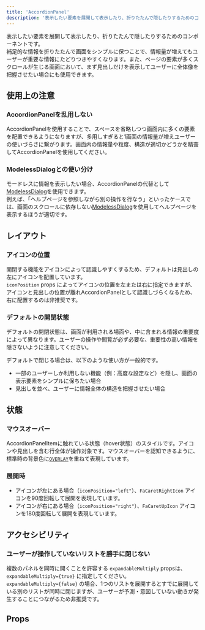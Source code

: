 ```yaml
---
title: 'AccordionPanel'
description: '表示したい要素を展開して表示したり、折りたたんで隠したりするためのコンポーネントです。'
---
```


表示したい要素を展開して表示したり、折りたたんで隠したりするためのコンポーネントです。  
補足的な情報を折りたたんで画面をシンプルに保つことで、情報量が増えてもユーザーが重要な情報にたどりつきやすくなります。また、ページの要素が多くスクロールが生じる画面において、まず見出しだけを表示してユーザーに全体像を把握させたい場合にも使用できます。

<ComponentStory name="AccordionPanel" />

## 使用上の注意
### AccordionPanelを乱用しない
AccordionPanelを使用することで、スペースを省略しつつ画面内に多くの要素を配置できるようになりますが、多用しすぎると1画面の情報量が増えユーザーの使いづらさに繋がります。画面内の情報量や粒度、構造が適切かどうかを精査してAccordionPanelを使用してください。

### ModelessDialogとの使い分け
モードレスに情報を表示したい場合、AccordionPanelの代替として[ModelessDialog](/products/components/dialog/#h3-3)を使用できます。  
例えば、「ヘルプページを参照しながら別の操作を行なう」といったケースでは、画面のスクロールに依存しない[ModelessDialog](/products/components/dialog/#h3-3)を使用してヘルプページを表示するほうが適切です。

## レイアウト

### アイコンの位置
開閉する機能をアイコンによって認識しやすくするため、デフォルトは見出しの左にアイコンを配置しています。  
`iconPosition` props によってアイコンの位置を左または右に指定できますが、アイコンと見出しの位置が離れAccordionPanelとして認識しづらくなるため、右に配置するのは非推奨です。

### デフォルトの開閉状態

デフォルトの開閉状態は、画面が利用される場面や、中に含まれる情報の重要度によって異なります。ユーザーの操作や閲覧が必ず必要な、重要性の高い情報を隠さないように注意してください。  

デフォルトで閉じる場合は、以下のような使い方が一般的です。
- 一部のユーザーしか利用しない機能（例：高度な設定など）を隠し、画面の表示要素をシンプルに保ちたい場合
- 見出しを並べ、ユーザーに情報全体の構造を把握させたい場合

## 状態

### マウスオーバー
AccordionPanelItemに触れている状態（hover状態）のスタイルです。アイコンや見出しを含む行全体が操作対象です。マウスオーバーを認知できるように、標準時の背景色に[`OVERLAY`](/products/design-tokens/color/#h3-3)を重ねて表現しています。  

### 展開時
- アイコンが左にある場合（`iconPosition="left"`）、`FaCaretRightIcon` アイコンを90度回転して展開を表現しています。
- アイコンが右にある場合（`iconPosition="right"`）、`FaCaretUpIcon` アイコンを180度回転して展開を表現しています。

## アクセシビリティ
### ユーザーが操作していないリストを勝手に閉じない
複数のパネルを同時に開くことを許容する `expandableMultiply` propsは、`expandableMultiply={true}` に指定してください。  
`expandableMultiply={false}` の場合、1つのリストを展開するとすでに展開している別のリストが同時に閉じますが、ユーザーが予測・意図していない動きが発生することにつながるため非推奨です。 

## Props

<ComponentPropsTable name="AccordionPanel" showTitle />

<ComponentPropsTable name="AccordionPanelItem" showTitle />

<ComponentPropsTable name="AccordionPanelTrigger" showTitle />
